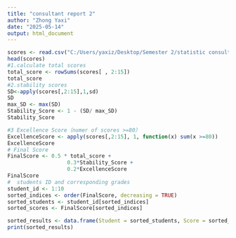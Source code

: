 ```yaml
---
title: "consultant report 2"
author: "Zhong Yaxi"
date: "2025-05-14"
output: html_document
---
```


```r
scores <- read.csv("C:/Users/yaxiz/Desktop/Semester 2/statistic consulting/scores.txt",header=TRUE,sep = "\t")
head(scores)
#1.calculate total scores
total_score <- rowSums(scores[ , 2:15])
total_score
#2.stability scores
SD<-apply(scores[,2:15],1,sd)
SD
max_SD <- max(SD)
Stability_Score <- 1 - (SD/ max_SD)
Stability_Score

#3 Excellence Score（numer of scores >=80）
ExcellenceScore <- apply(scores[,2:15], 1, function(x) sum(x >=80))
ExcellenceScore
# Final Score 
FinalScore <- 0.5 * total_score + 
                   0.3*Stability_Score + 
                   0.2*ExcellenceScore
FinalScore
#  students ID and corresponding grades
student_id <- 1:10
sorted_indices <- order(FinalScore, decreasing = TRUE)
sorted_students <- student_id[sorted_indices]
sorted_scores <- FinalScore[sorted_indices]

sorted_results <- data.frame(Student = sorted_students, Score = sorted_scores)
print(sorted_results)


```

